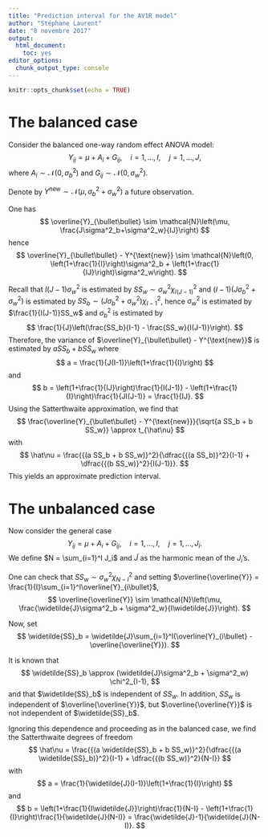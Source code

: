 ```yaml
---
title: "Prediction interval for the AV1R model"
author: "Stéphane Laurent"
date: "8 novembre 2017"
output: 
  html_document: 
    toc: yes
editor_options: 
  chunk_output_type: console
---
```


```r
knitr::opts_chunk$set(echo = TRUE)
```

# The balanced case 

Consider the balanced one-way random effect ANOVA model:
$$
Y_{ij} = \mu + A_i + G_{ij}, 
\quad i=1, \ldots, I, \quad j=1, \ldots, J,
$$
where $A_i \sim \mathcal{N}(0, \sigma^2_b)$ and 
$G_{ij} \sim \mathcal{N}(0, \sigma^2_w)$. 

Denote by $Y^{\text{new}} \sim \mathcal{N}(\mu, \sigma^2_b + \sigma^2_w)$ a future observation. 

One has 
$$
\overline{Y}_{\bullet\bullet} \sim \mathcal{N}\left(\mu, \frac{J\sigma^2_b+\sigma^2_w}{IJ}\right)
$$
hence
$$
\overline{Y}_{\bullet\bullet} - Y^{\text{new}} \sim 
\mathcal{N}\left(0, \left(1+\frac{1}{I}\right)\sigma^2_b + \left(1+\frac{1}{IJ}\right)\sigma^2_w\right).
$$

Recall that $I(J-1)\sigma^2_w$ is estimated by 
$SS_w \sim \sigma^2_w \chi^2_{I(J-1)}$ and $(I-1)(J\sigma^2_b+\sigma^2_w)$ is estimated by $SS_b \sim (J\sigma^2_b+\sigma^2_w)\chi^2_{I-1}$, 
hence $\sigma^2_w$ is estimated by $\frac{1}{I(J-1)}SS_w$ and $\sigma^2_b$ is 
estimated by 
$$
\frac{1}{J}\left(\frac{SS_b}{I-1} - \frac{SS_w}{I(J-1)}\right).
$$
Therefore, the variance of $\overline{Y}_{\bullet\bullet} - Y^{\text{new}}$ is estimated by $a SS_b + b SS_w$ where
$$
a = \frac{1}{J(I-1)}\left(1+\frac{1}{I}\right)
$$
and 
$$
b = \left(1+\frac{1}{IJ}\right)\frac{1}{I(J-1)} - \left(1+\frac{1}{I}\right)\frac{1}{JI(J-1)} = \frac{1}{IJ}.
$$
Using the Satterthwaite approximation, we find that 
$$
\frac{\overline{Y}_{\bullet\bullet} - Y^{\text{new}}}{\sqrt{a SS_b + b SS_w}} 
\approx t_{\hat\nu}
$$
with 
$$
\hat\nu = \frac{{(a SS_b + b SS_w)}^2}{\dfrac{{(a SS_b)}^2}{I-1} + \dfrac{{(b SS_w)}^2}{I(J-1)}}.
$$
This yields an approximate prediction interval.


# The unbalanced case 

Now consider the general case 
$$
Y_{ij} = \mu + A_i + G_{ij}, 
\quad i=1, \ldots, I, \quad j=1, \ldots, J_i.
$$
We define $N = \sum_{i=1}^I J_i$ and $\widetilde{J}$ as the harmonic mean of the $J_i$'s.

One can check that $SS_w \sim \sigma^2_w \chi^2_{N-I}$ and setting 
$\overline{\overline{Y}} = \frac{1}{I}\sum_{i=1}^I\overline{Y}_{i\bullet}$, 
$$
\overline{\overline{Y}} \sim \mathcal{N}\left(\mu, \frac{\widetilde{J}\sigma^2_b + \sigma^2_w}{I\widetilde{J}}\right).
$$

Now, set
$$
\widetilde{SS}_b = \widetilde{J}\sum_{i=1}^I(\overline{Y}_{i\bullet} - \overline{\overline{Y}}).
$$

It is known that 
$$
\widetilde{SS}_b \approx (\widetilde{J}\sigma^2_b + \sigma^2_w) \chi^2_{I-1},
$$
and that $\widetilde{SS}_b$ is independent of $SS_w$. 
In addition, $SS_w$ is independent of $\overline{\overline{Y}}$, but $\overline{\overline{Y}}$ is not independent of $\widetilde{SS}_b$. 

Ignoring this dependence and proceeding as in the balanced case, we find the Satterthwaite degrees of freedom
$$
\hat\nu = \frac{{(a \widetilde{SS}_b + b SS_w)}^2}{\dfrac{{(a \widetilde{SS}_b)}^2}{I-1} + \dfrac{{(b SS_w)}^2}{N-I}}
$$
with 
$$
a = \frac{1}{\widetilde{J}(I-1)}\left(1+\frac{1}{I}\right)
$$
and 
$$
b = \left(1+\frac{1}{I\widetilde{J}}\right)\frac{1}{N-I} - \left(1+\frac{1}{I}\right)\frac{1}{\widetilde{J}(N-I)} = \frac{\widetilde{J}-1}{\widetilde{J}(N-I)}.
$$
